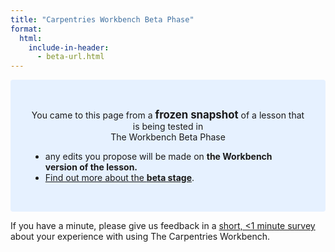 ```yaml
---
title: "Carpentries Workbench Beta Phase"
format:
  html:
    include-in-header:
      - beta-url.html
---
```


:::{style='text-align: center; background: #E6F1FF; padding: 2rem;
border-radius: 0.25rem'}

You came to this page from a [**frozen snapshot**]{style='font-size: larger;'}
of a lesson that is being tested in \
The Workbench Beta Phase 

::: {style='text-align: left;'}
 - any edits you propose will be made on **the Workbench version of the lesson.**
 - [Find out more about the **beta stage**](../beta-phase.html#beta).

:::
:::


::: {.callout-tip appearance="simple"}

If you have a minute, please give us feedback in a 
[short, <1 minute survey](https://carpentries.typeform.com/to/KRBl4IZM)
about your experience with using The Carpentries Workbench.

:::

::: {#edit-url}

:::


